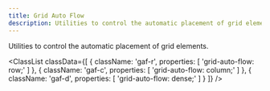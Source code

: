 ```yaml
---
title: Grid Auto Flow
description: Utilities to control the automatic placement of grid elements.
---
```



Utilities to control the automatic placement of grid elements.

<ClassList
  classData={[
    {
        className: 'gaf-r',
        properties: [
            'grid-auto-flow: row;'
        ]
    },
    {
        className: 'gaf-c',
        properties: [
            'grid-auto-flow: column;'
        ]
    },
    {
        className: 'gaf-d',
        properties: [
            'grid-auto-flow: dense;'
        ]
    }
  ]}
/>